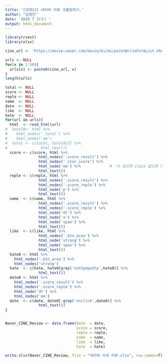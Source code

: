 ```yaml
---
title: '[과제13] 네이버 리뷰 크롤링하기.'
author: "김영진"
date: '2019 7 3(수) '
output: html_document
---
```

```r
library(rvest)
library(xlsx)

cine_url <- 'https://movie.naver.com/movie/bi/mi/pointWriteFormList.nhn?code=173123&type=after&isActualPointWriteExecute=false&isMileageSubscriptionAlready=false&isMileageSubscriptionReject=false&page='

urls <- NULL
for(x in 1:50){
  urls[x] <- paste0(cine_url, x)
}
length(urls)

total <- NULL
score <- NULL 
reple <- NULL
name  <- NULL
date  <- NULL
like  <- NULL
hate  <- NULL
for(url in urls){
  html  <- read_html(url)
#  total0<- html %>% 
#    html_nodes('.total') %>% 
#    html_nodes('em')
#  total <- c(total, total0[2] %>% 
#               html_text())
  score <- c(score, html %>%
               html_nodes('.score_result') %>%
               html_nodes('.star_score') %>%
               html_node('em') %>%             # .이 있으면 class 없으면 tag
               html_text())
  reple <- c(reple, html %>%
               html_nodes('.score_result') %>%
               html_nodes('.score_reple') %>%
               html_node('p') %>%
               html_text())
  name  <- c(name, html %>%
               html_nodes('.score_result') %>%
               html_nodes('.score_reple') %>%
               html_node('dt') %>%
               html_node('a') %>%
               html_node('span') %>%
               html_text())
  like  <- c(like, html %>% 
               html_nodes('.btn_area') %>%       
               html_node('strong') %>%
               html_node('span') %>%
               html_text())
  hate0 <- html %>% 
    html_nodes('.btn_area') %>% 
    html_nodes('strong')
  hate  <- c(hate, hate0[grep('notSympathy',hate0)] %>%
               html_text())
  date0 <- html %>% 
    html_nodes('.score_result') %>% 
    html_nodes('.score_reple') %>% 
    html_node('dt') %>% 
    html_nodes('em')
  date  <- c(date, date0[-grep('onclick',date0)] %>% 
               html_text())
}


Naver_CINE_Review <- data.frame(date  = date,
                                score = score,
                                reple = reple,
                                name  = name,
                                like  = like,
                                hate  = hate)

write.xlsx(Naver_CINE_Review, file = "네이버 시네 리뷰.xlsx", row.names=T)
```

